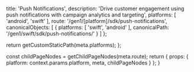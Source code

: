 
  title: 'Push Notifications',
  description: 'Drive customer engagement using push notifications with campaign analytics and targeting',
  platforms: [
    'android',
    'swift'
  ],
  route: '/gen1/[platform]/sdk/push-notifications',
  canonicalObjects: [
    {
      platforms: [
        'swift',
        'android'
      ],
      canonicalPath: '/gen1/swift/sdk/push-notifications/'
    }
  ]
};

  return getCustomStaticPath(meta.platforms);
};

  const childPageNodes = getChildPageNodes(meta.route);
  return {
    props: {
      platform: context.params.platform,
      meta,
      childPageNodes
    }
  };
}

<Overview childPageNodes={props.childPageNodes} />
